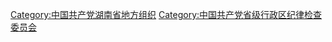 [[Category:中国共产党湖南省地方组织|Category:中国共产党湖南省地方组织]]
[[Category:中国共产党省级行政区纪律检查委员会|Category:中国共产党省级行政区纪律检查委员会]]